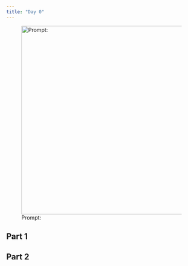 ```yaml
---
title: "Day 0"
---
```


![Prompt:](images/01.webp){width="500" fig-align="center"}

## Part 1

::: {.callout-note title="Puzzle Info" collapse="true"}
:::

## Part 2

::: {.callout-note title="Puzzle Info" collapse="true"}
:::
